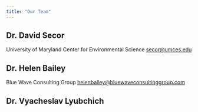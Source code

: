 ```yaml
---
title: "Our Team"
---
```


## Dr. David Secor

University of Maryland Center for Environmental Science
<secor@umces.edu>

## Dr. Helen Bailey

Blue Wave Consulting Group
<helenbailey@bluewaveconsultinggroup.com>

## Dr. Vyacheslav Lyubchich

